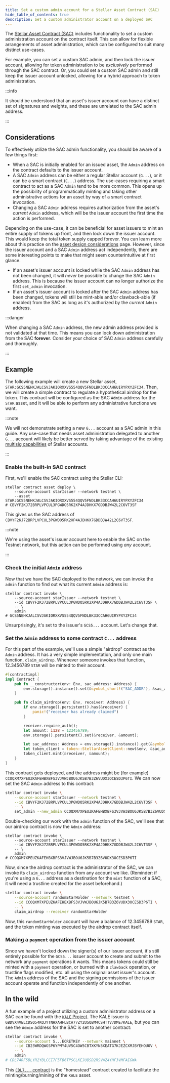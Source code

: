 ```yaml
---
title: Set a custom admin account for a Stellar Asset Contract (SAC)
hide_table_of_contents: true
description: Set a custom administrator account on a deployed SAC
---
```


The [Stellar Asset Contract (SAC)](../../../tokens/stellar-asset-contract.mdx) includes functionality to set a custom administration account on the contract itself. This can allow for flexible arrangements of asset administration, which can be configured to suit many distinct use-cases.

For example, you can set a custom SAC admin, and then lock the issuer account, allowing for token administration to be _exclusively_ performed through the SAC contract. Or, you could set a custom SAC admin and still keep the issuer account unlocked, allowing for a hybrid approach to token administration.

:::info

It should be understood that an asset's issuer account can have a distinct set of signatures and weights, and these are unrelated to the SAC admin address.

:::

## Considerations

To effectively utilize the SAC admin functionality, you should be aware of a few things first:

- When a SAC is initially enabled for an issued asset, the `Admin` address on the contract defaults to the issuer account.
- A SAC `Admin` address can be either a regular Stellar account (`G...`), or it can be a smart contract (`C...`) address. The use-cases requiring a smart contract to act as a SAC `Admin` tend to be more common. This opens up the possibility of programmatically minting and taking other administrative actions for an asset by way of a smart contract invocation.
- Changing a SAC `Admin` address requires authorization from the asset's _current_ `Admin` address, which will be the issuer account the first time the action is performed.

Depending on the use-case, it can be beneficial for asset issuers to mint an entire supply of tokens up front, and then lock down the issuer account. This would keep the total token supply capped forever. You can learn more about this practice on the [asset design considerations](../../../tokens/control-asset-access.mdx#limiting-the-supply-of-an-asset) page. However, since the issuer account and a SAC `Admin` address act independently, there are some interesting points to make that might seem counterintuitive at first glance.

- If an asset's issuer account is locked while the SAC `Admin` address has not been changed, it will _never_ be possible to change the SAC `Admin` address. This is because the issuer account can no longer authorize the first `set_admin` invocation.
- If an asset's issuer account is locked after the SAC `Admin` address has been changed, tokens will still be mint-able and/or clawback-able (if enabled) from the SAC as long as it's authorized by the _current_ `Admin` address.

:::danger

When changing a SAC `Admin` address, the new admin address provided is not validated at that time. This means you can lock down administration from the SAC **forever**. Consider your choice of SAC `Admin` address carefully and thoroughly.

:::

## Example

The following example will create a new Stellar asset, `STAR:GCS5NEHKJALCSVJAKIORXXVS554QQV5FNDLBK33CCAH6UIRYPXYZFC34`. Then, we will create a simple contract to regulate a hypothetical airdrop for the token. This contract will be configured as the SAC `Admin` address for the `STAR` asset, and it will be able to perform any administrative functions we want.

:::note

We will not demonstrate setting a new `G...` account as a SAC admin in this guide. Any use-case that needs asset administration delegated to another `G...` account will likely be better served by taking advantage of the existing [multisig capabilities](../../../learn/encyclopedia/security/signatures-multisig.mdx) of Stellar accounts.

:::

### Enable the built-in SAC contract

First, we'll enable the SAC contract using the Stellar CLI:

```shell
stellar contract asset deploy \
    --source-account starIssuer --network testnet \
    --asset STAR:GCS5NEHKJALCSVJAKIORXXVS554QQV5FNDLBK33CCAH6UIRYPXYZFC34
# CBVYF2KJ72BRPLVPCUL3PGWDO5RK2XP4AJDHKX7GDDBJW42L2C6VT3SF
```

This gives us the SAC address of `CBVYF2KJ72BRPLVPCUL3PGWDO5RK2XP4AJDHKX7GDDBJW42L2C6VT3SF`.

:::note

We're using the asset's issuer account here to enable the SAC on the Testnet network, but this action can be performed using _any_ account.

:::

### Check the initial `Admin` address

Now that we have the SAC deployed to the network, we can invoke the `admin` function to find out what its current `Admin` address is:

```shell
stellar contract invoke \
    --source-account starIssuer --network testnet \
    --id CBVYF2KJ72BRPLVPCUL3PGWDO5RK2XP4AJDHKX7GDDBJW42L2C6VT3SF \
    -- \
    admin
# GCS5NEHKJALCSVJAKIORXXVS554QQV5FNDLBK33CCAH6UIRYPXYZFC34
```

Unsurprisingly, it's set to the issuer's `GCS5...` account. Let's change that.

### Set the `Admin` address to some contract `C...` address

For this part of the example, we'll use a simple "airdrop" contract as the `Admin` address. It has a very simple implementation, and only one main function, `claim_airdrop`. Whenever someone invokes that function, 12.3456789 `STAR` will be minted to their account.

```rust
#[contractimpl]
impl Contract {
    pub fn __constructor(env: Env, sac_address: Address) {
        env.storage().instance().set(&symbol_short!("SAC_ADDR"), &sac_address);
    }

    pub fn claim_airdrop(env: Env, receiver: Address) {
        if env.storage().persistent().has(&receiver) {
            panic!("receiver has already claimed")
        }

        receiver.require_auth();
        let amount: i128 = 123456789;
        env.storage().persistent().set(&receiver, &amount);

        let sac_address: Address = env.storage().instance().get(&symbol_short!("SAC_ADDR")).unwrap();
        let token_client = token::StellarAssetClient::new(&env, &sac_address);
        token_client.mint(&receiver, &amount);
    }
}
```

This contract gets deployed, and the address might be (for example) `CCOQXM7XPEUZKAFEHBXBFS3VJVWJBOU6JK5B7B3Z6VUDX3OCESD3P6TI`. We can now set the SAC `Admin` address to this contract:

```sh
stellar contract invoke \
    --source-account starIssuer --network testnet \
    --id CBVYF2KJ72BRPLVPCUL3PGWDO5RK2XP4AJDHKX7GDDBJW42L2C6VT3SF \
    -- \
    set_admin --new_admin CCOQXM7XPEUZKAFEHBXBFS3VJVWJBOU6JK5B7B3Z6VUDX3OCESD3P6TI
```

Double-checking our work with the `admin` function of the SAC, we'll see that our airdrop contract is now the `Admin` address:

```shell
stellar contract invoke \
    --source-account starIssuer --network testnet \
    --id CBVYF2KJ72BRPLVPCUL3PGWDO5RK2XP4AJDHKX7GDDBJW42L2C6VT3SF \
    -- \
    admin
# CCOQXM7XPEUZKAFEHBXBFS3VJVWJBOU6JK5B7B3Z6VUDX3OCESD3P6TI
```

Now, since the airdrop contract is the administrator of the SAC, we can invoke its `claim_airdrop` function from any account we like. (Reminder: if you're using a `G...` address as a destination for the `mint` function of a SAC, it will need a trustline created for the asset beforehand.)

```sh
stellar contract invoke \
    --source-account randomStarHolder --network testnet \
    --id CCOQXM7XPEUZKAFEHBXBFS3VJVWJBOU6JK5B7B3Z6VUDX3OCESD3P6TI \
    -- \
    claim_airdrop --receiver randomStarHolder
```

Now, this `randomStarHolder` account will have a balance of 12.3456789 `STAR`, and the token minting was executed by the airdrop contract itself.

### Making a `payment` operation from the issuer account

Since we haven't locked down the signer(s) of our issuer account, it's still entirely possible for the `GCS5...` issuer account to create and submit to the network any `payment` operations it wants. This means tokens could still be minted with a `payment` operation, or burned with a `clawback` operation, or trustline flags modified, etc. all using the original asset issuer's account. The `Admin` address of the SAC and the signing permissions of the issuer account operate and function independently of one another.

## In the wild

A fun example of a project utilizing a custom administrator address on a SAC can be found with the [`KALE` Project](https://github.com/kalepail/KALE-sc). The KALE issuer is `GBDVX4VELCDSQ54KQJYTNHXAHFLBCA77ZY2USQBM4CSHTTV7DME7KALE`, but you can see the `Admin` address for the SAC is set to another contract:

```sh
stellar contract invoke \
    --source-account S...ECRETKEY --network mainnet \
    --id CB23WRDQWGSP6YPMY4UV5C4OW5CBTXKYN3XEATG7KJEZCXMJBYEHOUOV \
    -- \
    admin
# CDL74RF5BLYR2YBLCCI7F5FB6TPSCLKEJUBSD2RSVWZ4YHF3VMFAIGWA
```

This [`CDL7...` contract](https://stellar.expert/explorer/public/contract/CDL74RF5BLYR2YBLCCI7F5FB6TPSCLKEJUBSD2RSVWZ4YHF3VMFAIGWA) is the "homestead" contract created to facilitate the minting/burning/mining of the `KALE` asset.
